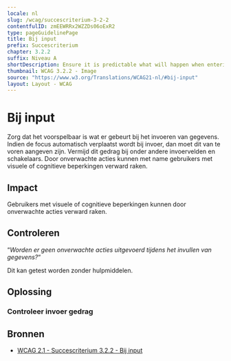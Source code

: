 ```yaml
---
locale: nl
slug: /wcag/succescriterium-3-2-2
contentfulID: zmEEWRRx2WZZDs06oExR2
type: pageGuidelinePage
title: Bij input
prefix: Succescriterium
chapter: 3.2.2
suffix: Niveau A
shortDescription: Ensure it is predictable what will happen when entering data.
thumbnail: WCAG 3.2.2 - Image
source: "https://www.w3.org/Translations/WCAG21-nl/#bij-input"
layout: Layout - WCAG
---
```


# Bij input

Zorg dat het voorspelbaar is wat er gebeurt bij het invoeren van gegevens. Indien de focus automatisch verplaatst wordt bij invoer, dan moet dit van te voren aangeven zijn. Vermijd dit gedrag bij onder andere invoervelden en schakelaars. Door onverwachte acties kunnen met name gebruikers met visuele of cognitieve beperkingen verward raken.

## Impact

Gebruikers met visuele of cognitieve beperkingen kunnen door onverwachte acties verward raken.

## Controleren

“*Worden er geen onverwachte acties uitgevoerd tijdens het invullen van gegevens?*“

Dit kan getest worden zonder hulpmiddelen.

## Oplossing

### Controleer invoer gedrag

<CodeSample id="input-predictable" locale="nl"/>

## Bronnen

- [WCAG 2.1 - Succescriterium 3.2.2 - Bij input](https://www.w3.org/Translations/WCAG21-nl/#bij-input)